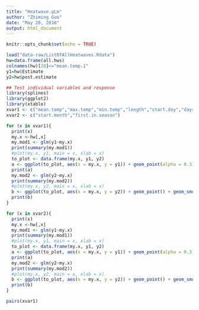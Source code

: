 ```yaml
---
title: "Heatwave.gLm"
author: "Zhiming Guo"
date: "May 20, 2016"
output: html_document
---
```


```r
knitr::opts_chunk$set(echo = TRUE)
```

```r
load("data-raw/ListOfAllHeatwaves.Rdata")
hw=data.frame(all.hws)
colnames(hw)[28]<="mean.temp.1"
y1=hw$Estimate
y2=hw$post.estimate

## Test individual variables and response
library(splines)
library(ggplot2)
library(xtable)
xvar1 <- c("mean.temp","max.temp","min.temp","length","start.doy","days.above.80","days.above.85","days.above.90","days.above.95","days.above.99th", "days.above.99.5th","mean.temp.quantile","max.temp.quantile","min.temp.quantile","pop100","Ppoverty","Ppoverty75p","Purban","P75p","pop.density", "mean.temp.1","mean.summer.temp")
xvar2 <- c("start.month","first.in.season")

for (x in xvar1){
  print(x)
  my.x <-hw[,x]
  my.mod1 <- glm(y1~my.x)
  print(summary(my.mod1))
  #plot(my.x, y1, main = x, xlab = x)
  to_plot <- data.frame(my.x, y1, y2)
  a <- ggplot(to_plot, aes(x = my.x, y = y1)) + geom_point(alpha = 0.3) + geom_smooth() + xlab(x) + ggtitle(x)
  print(a)
  my.mod2 <- glm(y2~my.x)
  print(summary(my.mod2))
  #plot(my.x, y2, main = x, xlab = x)
  b <- ggplot(to_plot, aes(x = my.x, y = y2)) + geom_point() + geom_smooth(span = 0.3) + xlab(x) + ggtitle(x)
  print(b)
}

for (x in xvar2){
  print(x)
  my.x <-hw[,x]
  my.mod1 <- glm(y1~my.x)
  print(summary(my.mod1))
  #plot(my.x, y1, main = x, xlab = x)
  to_plot <- data.frame(my.x, y1, y2)
  a <- ggplot(to_plot, aes(x = my.x, y = y1)) + geom_point(alpha = 0.3) + geom_smooth(method = "lm") + xlab(x) + ggtitle(x)
  print(a)
  my.mod2 <- glm(y2~my.x)
  print(summary(my.mod2))
  #plot(my.x, y2, main = x, xlab = x)
  b <- ggplot(to_plot, aes(x = my.x, y = y2)) + geom_point() + geom_smooth(span = 0.3,method = "lm") + xlab(x) + ggtitle(x)
  print(b)
}
```

```r
pairs(xvar1)
```







